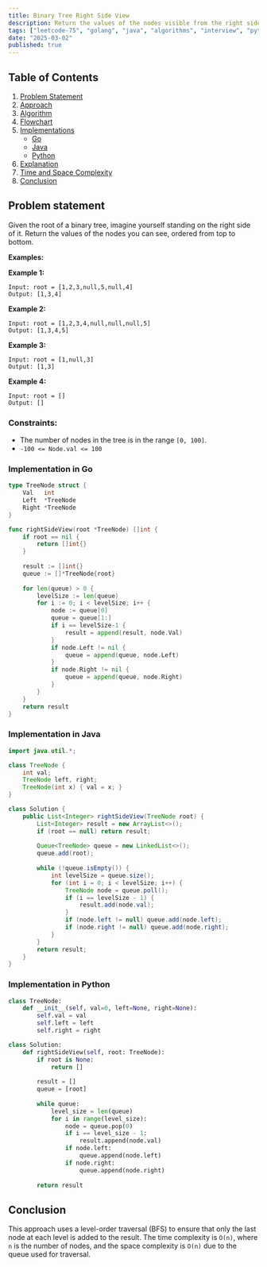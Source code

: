 ```yaml
---
title: Binary Tree Right Side View
description: Return the values of the nodes visible from the right side of a binary tree. Includes Go and Java implementations.
tags: ["leetcode-75", "golang", "java", "algorithms", "interview", "python", "leetcode"]
date: "2025-03-02"
published: true
---
```


## Table of Contents

1. [Problem Statement](#problem-statement)
2. [Approach](#approach)
3. [Algorithm](#algorithm)
4. [Flowchart](#flowchart)
5. [Implementations](#implementations)
   - [Go](#implementation-in-go)
   - [Java](#implementation-in-java)
   - [Python](#implementation-in-python)
6. [Explanation](#explanation)
7. [Time and Space Complexity](#time-and-space-complexity)
8. [Conclusion](#conclusion)

## Problem statement

Given the root of a binary tree, imagine yourself standing on the right side of it. Return the values of the nodes you can see, ordered from top to bottom.

**Examples:**

**Example 1:**
```
Input: root = [1,2,3,null,5,null,4]
Output: [1,3,4]
```

**Example 2:**
```
Input: root = [1,2,3,4,null,null,null,5]
Output: [1,3,4,5]
```

**Example 3:**
```
Input: root = [1,null,3]
Output: [1,3]
```

**Example 4:**
```
Input: root = []
Output: []
```

### Constraints:

- The number of nodes in the tree is in the range `[0, 100]`.
- `-100 <= Node.val <= 100`

### Implementation in Go

```go
type TreeNode struct {
    Val   int
    Left  *TreeNode
    Right *TreeNode
}

func rightSideView(root *TreeNode) []int {
    if root == nil {
        return []int{}
    }
    
    result := []int{}
    queue := []*TreeNode{root}
    
    for len(queue) > 0 {
        levelSize := len(queue)
        for i := 0; i < levelSize; i++ {
            node := queue[0]
            queue = queue[1:]
            if i == levelSize-1 {
                result = append(result, node.Val)
            }
            if node.Left != nil {
                queue = append(queue, node.Left)
            }
            if node.Right != nil {
                queue = append(queue, node.Right)
            }
        }
    }
    return result
}
```

### Implementation in Java

```java
import java.util.*;

class TreeNode {
    int val;
    TreeNode left, right;
    TreeNode(int x) { val = x; }
}

class Solution {
    public List<Integer> rightSideView(TreeNode root) {
        List<Integer> result = new ArrayList<>();
        if (root == null) return result;
        
        Queue<TreeNode> queue = new LinkedList<>();
        queue.add(root);
        
        while (!queue.isEmpty()) {
            int levelSize = queue.size();
            for (int i = 0; i < levelSize; i++) {
                TreeNode node = queue.poll();
                if (i == levelSize - 1) {
                    result.add(node.val);
                }
                if (node.left != null) queue.add(node.left);
                if (node.right != null) queue.add(node.right);
            }
        }
        return result;
    }
}
```
### Implementation in Python

```python
class TreeNode:
    def __init__(self, val=0, left=None, right=None):
        self.val = val
        self.left = left
        self.right = right

class Solution:
    def rightSideView(self, root: TreeNode):
        if root is None:
            return []
        
        result = []
        queue = [root]
        
        while queue:
            level_size = len(queue)
            for i in range(level_size):
                node = queue.pop(0)
                if i == level_size - 1:
                    result.append(node.val)
                if node.left:
                    queue.append(node.left)
                if node.right:
                    queue.append(node.right)
        
        return result
```


## Conclusion

This approach uses a level-order traversal (BFS) to ensure that only the last node at each level is added to the result. The time complexity is `O(n)`, where `n` is the number of nodes, and the space complexity is `O(n)` due to the queue used for traversal.

